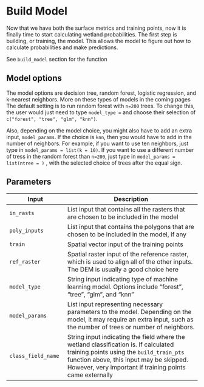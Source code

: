 # Build Model {.unnumbered}

Now that we have both the surface metrics and training points, now it is finally time to start calculating wetland probabilities. The first step is building, or training, the model. This allows the model to figure out how to calculate probabilities and make predictions.

See `build_model` section for the function

## Model options

The model options are decision tree, random forest, logistic regression, and k-nearest neighbors. More on these types of models in the coming pages The default setting is to run random forest with `n=200` trees. To change this, the user would just need to type `model_type =` and choose their selection of `c("forest", "tree", "glm", "knn")`.

Also, depending on the model choice, you might also have to add an extra input, `model_params`. If the choice is `knn`, then you would have to add in the number of neighbors. For example, if you want to use ten neighbors, just type in `model_params = list(k = 10)`. If you want to use a different number of tress in the random forest than `n=200`, just type in `model_params = list(ntree = )` , with the selected choice of trees after the equal sign.

## Parameters

| Input              | Description                                                                                                                                                                                                                            |
|----------------------|--------------------------------------------------|
| `in_rasts`         | List input that contains all the rasters that are chosen to be included in the model                                                                                                                                                   |
| `poly_inputs`      | List input that contains the polygons that are chosen to be included in the model, if any                                                                                                                                              |
| `train`            | Spatial vector input of the training points                                                                                                                                                                                            |
| `ref_raster`       | Spatial raster input of the reference raster, which is used to align all of the other inputs. The DEM is usually a good choice here                                                                                                    |
| `model_type`       | String input indicating type of machine learning model. Options include "forest", "tree", "glm", and "knn"                                                                                                                             |
| `model_params`     | List input representing necessary parameters to the model. Depending on the model, it may require an extra input, such as the number of trees or number of neighbors.                                                                  |
| `class_field_name` | String input indicating the field where the wetland classification is. If calculated training points using the `build_train_pts` function above, this input may be skipped. However, very important if training points came externally |
